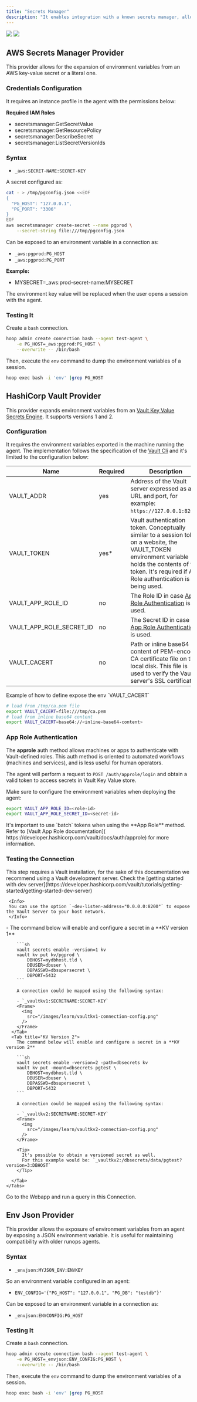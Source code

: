 ```yaml
---
title: "Secrets Manager"
description: "It enables integration with a known secrets manager, allowing the connection environment variable to be dynamically expanded for each connection."
---
```


<Frame>
  <img
    className="block dark:hidden"
    src="/images/learn/secrets_light.png"
  />
  <img
    className="hidden dark:block"
    src="/images/learn/secrets_dark.png"
  />
</Frame>

## AWS Secrets Manager Provider

This provider allows for the expansion of environment variables from an AWS key-value secret or a literal one.

### Credentials Configuration

It requires an instance profile in the agent with the permissions below:

**Required IAM Roles**

- secretsmanager:GetSecretValue
- secretsmanager:GetResourcePolicy
- secretsmanager:DescribeSecret
- secretsmanager:ListSecretVersionIds

### Syntax

- `_aws:SECRET-NAME:SECRET-KEY`

A secret configured as:

```bash
cat - > /tmp/pgconfig.json <<EOF
{
  "PG_HOST": "127.0.0.1",
  "PG_PORT": "3306"
}
EOF
aws secretsmanager create-secret --name pgprod \
    --secret-string file:///tmp/pgconfig.json
```

Can be exposed to an environment variable in a connection as:

- `_aws:pgprod:PG_HOST`
- `_aws:pgprod:PG_PORT`

**Example:**

- MYSECRET=_aws:prod-secret-name:MYSECRET

The environment key value will be replaced when the user opens a session with the agent.

### Testing It

Create a `bash` connection.

```bash
hoop admin create connection bash --agent test-agent \
    -e PG_HOST=_aws:pgprod:PG_HOST \
    --overwrite -- /bin/bash
```

Then, execute the `env` command to dump the environment variables of a session.

```bash
hoop exec bash -i 'env' |grep PG_HOST
```

## HashiCorp Vault Provider

This provider expands environment variables from an [Vault Key Value Secrets Engine](https://developer.hashicorp.com/vault/docs/secrets/kv). It supports versions 1 and 2.

### Configuration

It requires the environment variables exported in the machine running the agent. The implementation follows the specification of the [Vault Cli](https://developer.hashicorp.com/vault/docs/commands#environment-variables) and it's limited to the configuration below:

| Name                     | Required | Description |
| ------------------------ | -------- | ----------- |
| VAULT_ADDR               | yes      | Address of the Vault server expressed as a URL and port, for example: `https://127.0.0.1:8200/`. |
| VAULT_TOKEN              | yes*     | Vault authentication token. Conceptually similar to a session token on a website, the VAULT_TOKEN environment variable holds the contents of the token. It's required if App Role authentication is not being used. |
| VAULT_APP_ROLE_ID        | no       | The Role ID in case [App Role Authentication](https://developer.hashicorp.com/vault/docs/auth/approle) is used. |
| VAULT_APP_ROLE_SECRET_ID | no       | The Secret ID in case [App Role Authentication](https://developer.hashicorp.com/vault/docs/auth/approle) is used. |
| VAULT_CACERT             | no | Path or inline base64 content of PEM-encoded CA certificate file on the local disk. This file is used to verify the Vault server's SSL certificate. |


<Info>
Example of how to define expose the env `VAULT_CACERT`

```sh
# load from /tmp/ca.pem file
export VAULT_CACERT=file:///tmp/ca.pem
# load from inline base64 content
export VAULT_CACERT=base64://<inline-base64-content>
```
</Info>

### App Role Authentication

The **approle** auth method allows machines or apps to authenticate with Vault-defined roles.
This auth method is oriented to automated workflows (machines and services), and is less useful for human operators.

The agent will perform a request to `POST /auth/approle/login` and obtain a valid token to access secrets in Vault Key Value store.

Make sure to configure the environment variables when deploying the agent:

```sh
export VAULT_APP_ROLE_ID=<role-id>
export VAULT_APP_ROLE_SECRET_ID=<secret-id>
```

<Info>
It's important to use `batch` tokens when using the **App Role** method.
Refer to [Vault App Role documentation]( https://developer.hashicorp.com/vault/docs/auth/approle) for more information.
</Info>

### Testing the Connection

<Steps>
  <Step title="Install Vault">
     This step requires a Vault installation, for the sake of this documentation we recommend using a Vault development server.
     Check the [getting started with dev server](https://developer.hashicorp.com/vault/tutorials/getting-started/getting-started-dev-server)

     <Info>
     You can use the option `-dev-listen-address="0.0.0.0:8200"` to expose the Vault Server to your host network.
     </Info>
  </Step>
  <Step title="Configure Secrets">
    <Tabs>
      <Tab title="KV Version 1">
        - The command below will enable and configure a secret in a **KV version 1**

        ```sh
        vault secrets enable -version=1 kv
        vault kv put kv/pgprod \
            DBHOST=mydbhost.tld \
            DBUSER=dbuser \
            DBPASSWD=dbsupersecret \
            DBPORT=5432
        ```

        A connection could be mapped using the following syntax:

        - `_vaultkv1:SECRETNAME:SECRET-KEY`
        <Frame>
          <img
            src="/images/learn/vaultkv1-connection-config.png"
          />
        </Frame>
      </Tab>
      <Tab title="KV Version 2">
        The command below will enable and configure a secret in a **KV version 2**

        ```sh
        vault secrets enable -version=2 -path=dbsecrets kv
        vault kv put -mount=dbsecrets pgtest \
            DBHOST=mydbhost.tld \
            DBUSER=dbuser \
            DBPASSWD=dbsupersecret \
            DBPORT=5432
        ```

        A connection could be mapped using the following syntax:

        - `_vaultkv2:SECRETNAME:SECRET-KEY`
        <Frame>
          <img
            src="/images/learn/vaultkv2-connection-config.png"
          />
        </Frame>

        <Tip>
          It's possible to obtain a versioned secret as well.
          For this example would be: `_vaultkv2:/dbsecrets/data/pgtest?version=3:DBHOST`
        </Tip>

      </Tab>
    </Tabs>
  </Step>
  <Step title="Testing">
    Go to the Webapp and run a query in this Connection.
  </Step>
</Steps>



## Env Json Provider

This provider allows the exposure of environment variables from an agent by exposing a JSON environment variable. It is useful for maintaining compatibility with older runops agents.

### Syntax

- `_envjson:MYJSON_ENV:ENVKEY`

So an environment variable configured in an agent:

- `ENV_CONFIG='{"PG_HOST": "127.0.0.1", "PG_DB": "testdb"}'`

Can be exposed to an environment variable in a connection as:

- `_envjson:ENVCONFIG:PG_HOST`

### Testing It

Create a `bash` connection.

```bash
hoop admin create connection bash --agent test-agent \
    -e PG_HOST=_envjson:ENV_CONFIG:PG_HOST \
    --overwrite -- /bin/bash
```

Then, execute the `env` command to dump the environment variables of a session.

```bash
hoop exec bash -i 'env' |grep PG_HOST
```
